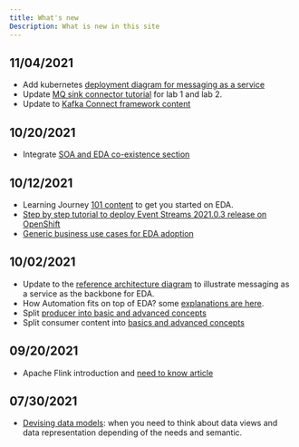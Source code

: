 ```yaml
---
title: What's new
Description: What is new in this site
---
```


## 11/04/2021

* Add kubernetes [deployment diagram for messaging as a service](/introduction/reference-architecture/#event-driven-architecture)
* Update [MQ sink connector tutorial](/use-cases/connect-mq/) for lab 1 and lab 2.
* Update to [Kafka Connect framework content](/technology/kafka-connect/)

## 10/20/2021

* Integrate [SOA and EDA co-existence section](/introduction/reference-architecture/#from-soa-to-eda-and-meet-in-the-middle)

## 10/12/2021

* Learning Journey [101 content](/journey/101) to get you started on EDA.
* [Step by step tutorial to deploy Event Streams 2021.0.3 release on OpenShift]()
* [Generic business use cases for EDA adoption](/introduction/usecases/)

## 10/02/2021

* Update to the [reference architecture diagram](/introduction/reference-architecture/#event-driven-architecture) to illustrate messaging as a service as the backbone for EDA.
* How Automation fits on top of EDA? some [explanations are here](/introduction/reference-architecture/#integrating-with-automation-products).
* Split [producer into basic and advanced concepts](/technology/kafka-producers/)
* Split consumer content into [basics and advanced concepts](/technology/kafka-consumers/)

## 09/20/2021

* Apache Flink introduction and [need to know article](/technology/flink/)

## 07/30/2021

* [Devising data models](/concepts/model/): when you need to think about data views and data representation
depending of the needs and semantic.